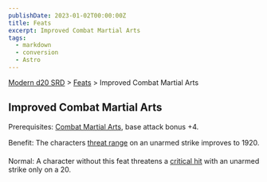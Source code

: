 ```yaml
---
publishDate: 2023-01-02T00:00:00Z
title: Feats
excerpt: Improved Combat Martial Arts
tags:
  - markdown
  - conversion
  - Astro
---
```


[Modern d20 SRD](/#modernD20) > [Feats](modern-d20-srd-feats-index) > Improved Combat Martial Arts

## Improved Combat Martial Arts

Prerequisites: [Combat Martial Arts](modern-d20-srd-feats-combat-martial-arts), base attack bonus +4.

Benefit: The characters [threat range](modern-d20-srd-combat-critical-hits) on an unarmed strike improves to 1920.

Normal: A character without this feat threatens a [critical hit](modern-d20-srd-combat-critical-hits) with an unarmed strike only on a 20.
